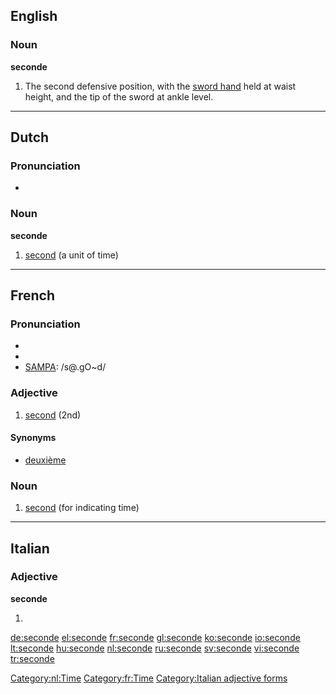 ==English==

===Noun===
'''seconde'''

# {{fencing}} The second defensive position, with the [[sword hand]] held at waist height, and the tip of the sword at ankle level.

----

==Dutch==

===Pronunciation===
*{{audio|Nl-seconde.ogg|audio}}

===Noun===
'''seconde''' {{m}}

# [[second]] (a unit of time)

[[Category:nl:Time]]

----

==French==

===Pronunciation===
*{{audio|Fr-seconde.ogg|audio}}
* {{IPA|lang=fr|/sǝ.ɡɔ̃d/}}
* [[w:SAMPA|SAMPA]]: /s@.gO~d/

===Adjective===
{{fr-adj|mf}}

# [[second]] (2nd)

====Synonyms====
* [[deuxième]]

===Noun===
{{fr-noun|f}}

# [[second]] (for indicating time)

[[Category:fr:Time]]

----

==Italian==

===Adjective===
'''seconde''' {{p}}

# {{feminine of|secondo#Adjective|secondo}}

[[Category:Italian adjective forms]]

[[de:seconde]]
[[el:seconde]]
[[fr:seconde]]
[[gl:seconde]]
[[ko:seconde]]
[[io:seconde]]
[[lt:seconde]]
[[hu:seconde]]
[[nl:seconde]]
[[ru:seconde]]
[[sv:seconde]]
[[vi:seconde]]
[[tr:seconde]]
